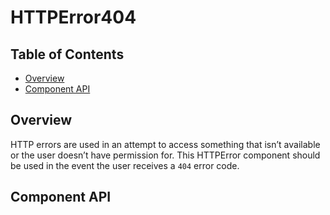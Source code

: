
# HTTPError404

## Table of Contents

- [Overview](#overview)
- [Component API](#component-api)

## Overview

<!-- TODO: Overview. -->

HTTP errors are used in an attempt to access something that isn’t available or
the user doesn’t have permission for. This HTTPError component should be used in
the event the user receives a `404` error code.

## Component API

<Props />
